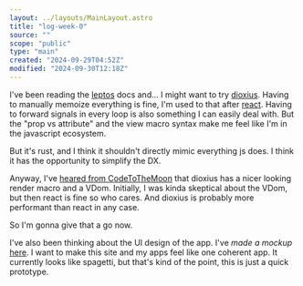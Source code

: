 ```yaml
---
layout: ../layouts/MainLayout.astro
title: "log-week-0"
source: ""
scope: "public"
type: "main"
created: "2024-09-29T04:52Z"
modified: "2024-09-30T12:18Z"
---
```


I've been reading the [leptos](/leptos) docs and... I might want to try [dioxius](/dioxius). Having to manually memoize everything is fine, I'm used to that after [react](/react). Having to forward signals in every loop is also something I can easily deal with. But the "prop vs attribute" and the view macro syntax make me feel like I'm in the javascript ecosystem.

But it's rust, and I think it shouldn't directly mimic everything js does. I think it has the opportunity to simplify the DX.

Anyway, I've [heared from CodeToTheMoon](https://youtu.be/tq3-M7QJiWg) that dioxius has a nicer looking render macro and a VDom. Initially, I was kinda skeptical about the VDom, but then react is fine so who cares. And dioxius is probably more performant than react in any case.

So I'm gonna give that a go now.

I've also been thinking about the UI design of the app. I've *made a mockup* [here](/lipu-mockup). I want to make this site and my apps feel like one coherent app. It currently looks like spagetti, but that's kind of the point, this is just a quick prototype.